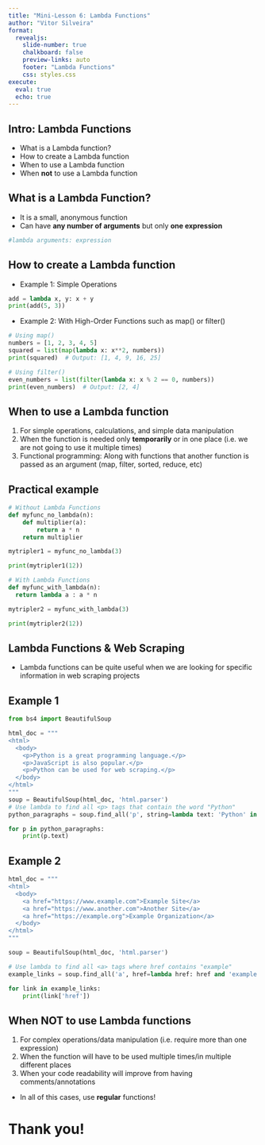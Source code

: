 ```yaml
---
title: "Mini-Lesson 6: Lambda Functions"
author: "Vitor Silveira"
format:
  revealjs:
    slide-number: true
    chalkboard: false 
    preview-links: auto
    footer: "Lambda Functions"
    css: styles.css
execute:
  eval: true
  echo: true
---
```


## Intro: Lambda Functions

- What is a Lambda function?
- How to create a Lambda function
- When to use a Lambda function
- When **not** to use a Lambda function


## What is a Lambda Function?

- It is a small, anonymous function
- Can have **any number of arguments** but only **one expression**

```python
#lambda arguments: expression
```

## How to create a Lambda function

- Example 1: Simple Operations

```python
add = lambda x, y: x + y
print(add(5, 3))
```

- Example 2: With High-Order Functions such as map() or filter()

```python
# Using map()
numbers = [1, 2, 3, 4, 5]
squared = list(map(lambda x: x**2, numbers))
print(squared)  # Output: [1, 4, 9, 16, 25]

# Using filter()
even_numbers = list(filter(lambda x: x % 2 == 0, numbers))
print(even_numbers)  # Output: [2, 4]
```

## When to use a Lambda function

1. For simple operations, calculations, and simple data manipulation
2. When the function is needed only **temporarily** or in one place (i.e. we are not going to use it multiple times)
3. Functional programming: Along with functions that another function is passed as an argument (map, filter, sorted, reduce, etc)

## Practical example

```python
# Without Lambda Functions
def myfunc_no_lambda(n):
    def multiplier(a):
        return a * n
    return multiplier

mytripler1 = myfunc_no_lambda(3)

print(mytripler1(12))

# With Lambda Functions
def myfunc_with_lambda(n):
  return lambda a : a * n

mytripler2 = myfunc_with_lambda(3)

print(mytripler2(12))
```

## Lambda Functions & Web Scraping

- Lambda functions can be quite useful when we are looking for specific information in web scraping projects

## Example 1

```python
from bs4 import BeautifulSoup

html_doc = """
<html>
  <body>
    <p>Python is a great programming language.</p>
    <p>JavaScript is also popular.</p>
    <p>Python can be used for web scraping.</p>
  </body>
</html>
"""
soup = BeautifulSoup(html_doc, 'html.parser')
# Use lambda to find all <p> tags that contain the word "Python"
python_paragraphs = soup.find_all('p', string=lambda text: 'Python' in text)

for p in python_paragraphs:
    print(p.text)

```

## Example 2

```python

html_doc = """
<html>
  <body>
    <a href="https://www.example.com">Example Site</a>
    <a href="https://www.another.com">Another Site</a>
    <a href="https://example.org">Example Organization</a>
  </body>
</html>
"""

soup = BeautifulSoup(html_doc, 'html.parser')

# Use lambda to find all <a> tags where href contains "example"
example_links = soup.find_all('a', href=lambda href: href and 'example' in href)

for link in example_links:
    print(link['href'])
```

## When NOT to use Lambda functions

1. For complex operations/data manipulation (i.e. require more than one expression)
2. When the function will have to be used multiple times/in multiple different places
3. When your code readability will improve from having comments/annotations

- In all of this cases, use **regular** functions!

# Thank you!

<!--  Alternative YAML
---
  revealjs:
    slide-number: true
    chalkboard: false 
    preview-links: auto
    footer: "VSCode, Quarto, and Jupyter Workshop"
  html:
    toc: true
    number-sections: true
    html-math-method: katex
  beamer:
    theme: Madrid
    colortheme: dolphin
    fonttheme: structurebold
    navigation: horizontal
    section-titles: true
  pdf:
    documentclass: article
    papersize: letter
    toc: true
    number-sections: true
    colorlinks: true
--- -->